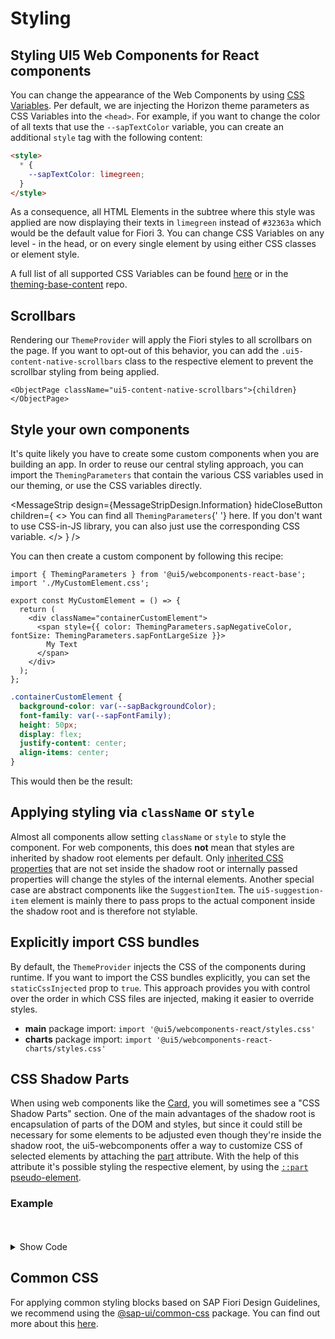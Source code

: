 
<Meta title="Styling" />

# Styling

<TableOfContent />

## Styling UI5 Web Components for React components

You can change the appearance of the Web Components by using [CSS Variables](https://www.w3schools.com/Css/css3_variables.asp).
Per default, we are injecting the Horizon theme parameters as CSS Variables into the `<head>`.
For example, if you want to change the color of all texts that use the `--sapTextColor` variable, you can create an additional `style` tag with the following content:

```html
<style>
  * {
    --sapTextColor: limegreen;
  }
</style>
```

<MessageStrip
  hideCloseButton
  design={MessageStripDesign.Critical}
  children="Changing the value of a CSS Variable will affect theming capabilities, as it will be changed for all themes!"
/>

As a consequence, all HTML Elements in the subtree where this style was applied are now displaying their texts in `limegreen` instead of `#32363a` which would be the default value for Fiori 3.
You can change CSS Variables on any level - in the head, or on every single element by using either CSS classes or element style.

A full list of all supported CSS Variables can be found [here](https://github.com/SAP/ui5-webcomponents-react/blob/main/packages/base/src/styling/ThemingParameters.ts)
or in the [theming-base-content](https://github.com/SAP/theming-base-content/tree/master/content/Base/baseLib) repo.

## Scrollbars

Rendering our `ThemeProvider` will apply the Fiori styles to all scrollbars on the page.
If you want to opt-out of this behavior, you can add the `.ui5-content-native-scrollbars` class to the respective element to prevent the scrollbar styling from being applied.

<MessageStrip
  design={MessageStripDesign.Information}
  hideCloseButton
  children="Due to the limited configuration options for scrollbars, you must apply this class to each scroll-container element individually."
/>

```tsx
<ObjectPage className="ui5-content-native-scrollbars">{children}</ObjectPage>
```

## Style your own components

It's quite likely you have to create some custom components when you are building an app.
In order to reuse our central styling approach, you can import the `ThemingParameters` that contain the various CSS variables used in our theming, or use the CSS variables directly.

<MessageStrip
  design={MessageStripDesign.Information}
  hideCloseButton
  children={
    <>
      You can find all <code>ThemingParameters</code>{' '}
      <ui5-link href="./?path=/docs/knowledge-base-public-utils--docs#theming-parameters">here</ui5-link>. If you don't
      want to use CSS-in-JS library, you can also just use the corresponding CSS variable.
    </>
  }
/>

You can then create a custom component by following this recipe:

```tsx
import { ThemingParameters } from '@ui5/webcomponents-react-base';
import './MyCustomElement.css';

export const MyCustomElement = () => {
  return (
    <div className="containerCustomElement">
      <span style={{ color: ThemingParameters.sapNegativeColor, fontSize: ThemingParameters.sapFontLargeSize }}>
        My Text
      </span>
    </div>
  );
};
```

```css
.containerCustomElement {
  background-color: var(--sapBackgroundColor);
  font-family: var(--sapFontFamily);
  height: 50px;
  display: flex;
  justify-content: center;
  align-items: center;
}
```

This would then be the result:

<ThemeProvider>
  <MyCustomElement />
</ThemeProvider>

## Applying styling via `className` or `style`

Almost all components allow setting `className` or `style` to style the component. For web components, this does **not** mean that styles are inherited by shadow root elements per default.
Only [inherited CSS properties](https://developer.mozilla.org/en-US/docs/Web/CSS/inheritance#inherited_properties) that are not set inside the shadow root or internally passed properties will change the styles of the internal elements.
Another special case are abstract components like the `SuggestionItem`. The `ui5-suggestion-item` element is mainly there to pass props to the actual component inside the shadow root and is therefore not stylable.

## Explicitly import CSS bundles

By default, the `ThemeProvider` injects the CSS of the components during runtime. If you want to import the CSS bundles explicitly, you can set the `staticCssInjected` prop to `true`.
This approach provides you with control over the order in which CSS files are injected, making it easier to override styles.

- **main** package import: `import '@ui5/webcomponents-react/styles.css'`
- **charts** package import: `import '@ui5/webcomponents-react-charts/styles.css'`

## CSS Shadow Parts

When using web components like the [Card](?path=/docs/data-display-card--docs#css-shadow-parts), you will sometimes see a "CSS Shadow Parts" section.
One of the main advantages of the shadow root is encapsulation of parts of the DOM and styles, but since it could still be necessary for some elements to be adjusted even though they're inside the shadow root, the ui5-webcomponents offer a way to customize CSS of selected elements by attaching the [part](https://developer.mozilla.org/en-US/docs/Web/HTML/Global_attributes#part) attribute.
With the help of this attribute it's possible styling the respective element, by using the [`::part` pseudo-element](https://developer.mozilla.org/en-US/docs/Web/CSS/::part).

### Example

<CssPartsExample />

<br />
<br />

<details>

{' '}

<summary>Show Code</summary>

```css
.card::part(root) {
  background-color: lightgreen;
}
.card::part(content) {
  transform: rotate(180deg);
}
```

```jsx
function MyComponent() {
  return (
    <Card
      header={
        <CardHeader
          additionalText="3 of 5"
          avatar={<Icon name="person-placeholder" />}
          subtitleText="Direct Reports"
          titleText="TeamSpace"
        />
      }
      className="card"
    >
      <List>
        <ListItemStandard description="Software Architect">Richard Wilson</ListItemStandard>
        <ListItemStandard description="Visual Designer">Elena Petrova</ListItemStandard>
        <ListItemStandard description="Quality Specialist">John Miller</ListItemStandard>
      </List>
    </Card>
  );
}
```

</details>

## Common CSS

For applying common styling blocks based on SAP Fiori Design Guidelines, we recommend using the [@sap-ui/common-css](https://www.npmjs.com/package/@sap-ui/common-css) package. You can find out more about this [here](?path=/docs/knowledge-base-common-css--docs).

<Footer />
